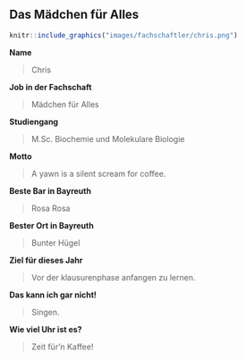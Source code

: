 ## Das Mädchen für Alles {#fachschaftler-fachschaftlerinnen-dritter-vorsitz}

```r
knitr::include_graphics("images/fachschaftler/chris.png")
```

**Name**

> Chris

**Job in der Fachschaft**

> Mädchen für Alles

**Studiengang**

> M.Sc. Biochemie und Molekulare Biologie

**Motto**

> A yawn is a silent scream for coffee.

**Beste Bar in Bayreuth**

> Rosa Rosa

**Bester Ort in Bayreuth**

> Bunter Hügel

**Ziel für dieses Jahr**

> Vor der klausurenphase anfangen zu lernen.

**Das kann ich gar nicht!**

> Singen.

**Wie viel Uhr ist es?**

> Zeit für'n Kaffee!